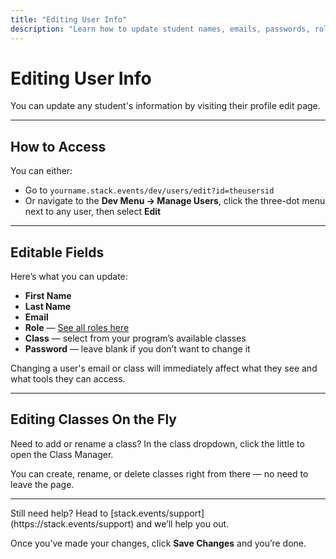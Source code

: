 ---
title: "Editing User Info"
description: "Learn how to update student names, emails, passwords, roles, and class assignments."
---

# Editing User Info

You can update any student's information by visiting their profile edit page.

---

## How to Access

You can either:

- Go to `yourname.stack.events/dev/users/edit?id=theusersid`
- Or navigate to the **Dev Menu → Manage Users**, click the three-dot menu next to any user, then select **Edit**

---

## Editable Fields

Here’s what you can update:

- **First Name**  
- **Last Name**
- **Email**
- **Role** — [See all roles here](/dev/users/roles)
- **Class** — select from your program’s available classes  
- **Password** — leave blank if you don’t want to change it

Changing a user's email or class will immediately affect what they see and what tools they can access.

---

## Editing Classes On the Fly

<Tip>
Need to add or rename a class? In the class dropdown, click the little <Icon icon="pen-to-square" iconType="solid" /> to open the Class Manager.
</Tip>

You can create, rename, or delete classes right from there — no need to leave the page.

---

<Info>
Still need help? Head to [stack.events/support](https://stack.events/support) and we’ll help you out.
</Info>

Once you’ve made your changes, click **Save Changes** and you’re done.
